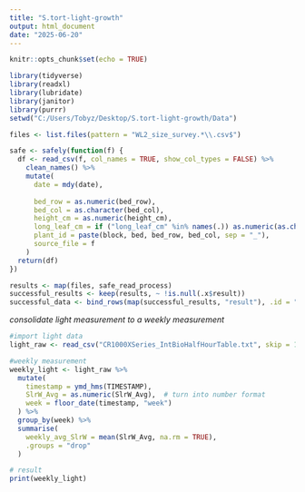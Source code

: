 ```yaml
---
title: "S.tort-light-growth"
output: html_document
date: "2025-06-20"
---
```


```r
knitr::opts_chunk$set(echo = TRUE)
```

```r
library(tidyverse)
library(readxl)
library(lubridate)
library(janitor)
library(purrr)
setwd("C:/Users/Tobyz/Desktop/S.tort-light-growth/Data")
```

```r

files <- list.files(pattern = "WL2_size_survey.*\\.csv$")

safe <- safely(function(f) {
  df <- read_csv(f, col_names = TRUE, show_col_types = FALSE) %>%
    clean_names() %>%
    mutate(
      date = mdy(date),
      
      bed_row = as.numeric(bed_row),
      bed_col = as.character(bed_col),
      height_cm = as.numeric(height_cm),
      long_leaf_cm = if ("long_leaf_cm" %in% names(.)) as.numeric(as.character(long_leaf_cm)) else NA,
      plant_id = paste(block, bed, bed_row, bed_col, sep = "_"),
      source_file = f
    )
  return(df)
})

results <- map(files, safe_read_process)
successful_results <- keep(results, ~ !is.null(.x$result))
successful_data <- bind_rows(map(successful_results, "result"), .id = "source_index")
```

*consolidate light measurement to a weekly measurement*
```r
#import light data
light_raw <- read_csv("CR1000XSeries_IntBioHalfHourTable.txt", skip = 1, show_col_types = FALSE)

#weekly measurement
weekly_light <- light_raw %>%
  mutate(
    timestamp = ymd_hms(TIMESTAMP),
    SlrW_Avg = as.numeric(SlrW_Avg),  # turn into number format
    week = floor_date(timestamp, "week")
  ) %>%
  group_by(week) %>%
  summarise(
    weekly_avg_SlrW = mean(SlrW_Avg, na.rm = TRUE),
    .groups = "drop"
  )

# result
print(weekly_light)
```



